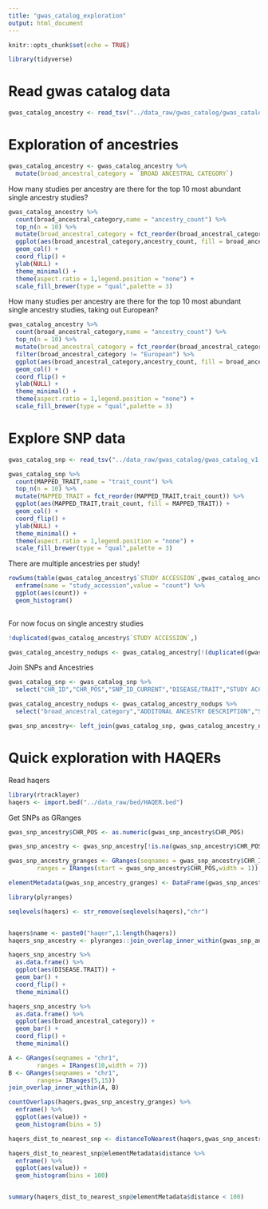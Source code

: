 ```yaml
---
title: "gwas_catalog_exploration"
output: html_document
---
```


```r
knitr::opts_chunk$set(echo = TRUE)

library(tidyverse)

```

# Read gwas catalog data

```r
gwas_catalog_ancestry <- read_tsv("../data_raw/gwas_catalog/gwas_catalog-ancestry_r2021-12-21.tsv")
```

# Exploration of ancestries
```r
gwas_catalog_ancestry <- gwas_catalog_ancestry %>%
  mutate(broad_ancestral_category = `BROAD ANCESTRAL CATEGORY`) 

```

How many studies per ancestry are there for the top 10 most abundant single ancestry studies?
```r
gwas_catalog_ancestry %>%
  count(broad_ancestral_category,name = "ancestry_count") %>%
  top_n(n = 10) %>%
  mutate(broad_ancestral_category = fct_reorder(broad_ancestral_category,ancestry_count)) %>%
  ggplot(aes(broad_ancestral_category,ancestry_count, fill = broad_ancestral_category)) +
  geom_col() +
  coord_flip() +
  ylab(NULL) +
  theme_minimal() +
  theme(aspect.ratio = 1,legend.position = "none") +
  scale_fill_brewer(type = "qual",palette = 3)
```

How many studies per ancestry are there for the top 10 most abundant single ancestry studies, taking out European?

```r
gwas_catalog_ancestry %>%
  count(broad_ancestral_category,name = "ancestry_count") %>%
  top_n(n = 10) %>%
  mutate(broad_ancestral_category = fct_reorder(broad_ancestral_category,ancestry_count)) %>%
  filter(broad_ancestral_category != "European") %>%
  ggplot(aes(broad_ancestral_category,ancestry_count, fill = broad_ancestral_category)) +
  geom_col() +
  coord_flip() +
  ylab(NULL) +
  theme_minimal() +
  theme(aspect.ratio = 1,legend.position = "none") +
  scale_fill_brewer(type = "qual",palette = 3)
```

# Explore SNP data

```r
gwas_catalog_snp <- read_tsv("../data_raw/gwas_catalog/gwas_catalog_v1.0.2-associations_e105_r2021-12-21.tsv")
```

```r
gwas_catalog_snp %>%
  count(MAPPED_TRAIT,name = "trait_count") %>%
  top_n(n = 10) %>%
  mutate(MAPPED_TRAIT = fct_reorder(MAPPED_TRAIT,trait_count)) %>%
  ggplot(aes(MAPPED_TRAIT,trait_count, fill = MAPPED_TRAIT)) +
  geom_col() +
  coord_flip() +
  ylab(NULL) +
  theme_minimal() +
  theme(aspect.ratio = 1,legend.position = "none") +
  scale_fill_brewer(type = "qual",palette = 3)
```



There are multiple ancestries per study!
```r
rowSums(table(gwas_catalog_ancestry$`STUDY ACCESSION`,gwas_catalog_ancestry$broad_ancestral_category)) %>%
  enframe(name = "study_accession",value = "count") %>%
  ggplot(aes(count)) +
  geom_histogram()
  
```

For now focus on single ancestry studies
```r
!duplicated(gwas_catalog_ancestry$`STUDY ACCESSION`,)

gwas_catalog_ancestry_nodups <- gwas_catalog_ancestry[!(duplicated(gwas_catalog_ancestry$`STUDY ACCESSION`) | duplicated(gwas_catalog_ancestry$`STUDY ACCESSION`, fromLast = TRUE)),]

```

Join SNPs and Ancestries
```r
gwas_catalog_snp <- gwas_catalog_snp %>%
  select("CHR_ID","CHR_POS","SNP_ID_CURRENT","DISEASE/TRAIT","STUDY ACCESSION")

gwas_catalog_ancestry_nodups <- gwas_catalog_ancestry_nodups %>%
  select("broad_ancestral_category","ADDITONAL ANCESTRY DESCRIPTION","STUDY ACCESSION")

gwas_snp_ancestry<- left_join(gwas_catalog_snp, gwas_catalog_ancestry_nodups,by = "STUDY ACCESSION")

```

# Quick exploration with HAQERs

Read haqers
```r
library(rtracklayer)
haqers <- import.bed("../data_raw/bed/HAQER.bed")
```



Get SNPs as GRanges
```r
gwas_snp_ancestry$CHR_POS <- as.numeric(gwas_snp_ancestry$CHR_POS)

gwas_snp_ancestry <- gwas_snp_ancestry[!is.na(gwas_snp_ancestry$CHR_POS),]

gwas_snp_ancestry_granges <- GRanges(seqnames = gwas_snp_ancestry$CHR_ID,
        ranges = IRanges(start = gwas_snp_ancestry$CHR_POS,width = 1))

elementMetadata(gwas_snp_ancestry_granges) <- DataFrame(gwas_snp_ancestry)
```


```r
library(plyranges)
```

```r
seqlevels(haqers) <- str_remove(seqlevels(haqers),"chr")


haqers$name <- paste0("haqer",1:length(haqers))
haqers_snp_ancestry <- plyranges::join_overlap_inner_within(gwas_snp_ancestry_granges, haqers)
```
```r
haqers_snp_ancestry %>%
  as.data.frame() %>%
  ggplot(aes(DISEASE.TRAIT)) +
  geom_bar() +
  coord_flip() +
  theme_minimal()
```
```r
haqers_snp_ancestry %>%
  as.data.frame() %>%
  ggplot(aes(broad_ancestral_category)) +
  geom_bar() +
  coord_flip() +
  theme_minimal()

```

```r

A <- GRanges(seqnames = "chr1",
        ranges = IRanges(10,width = 7))
B <- GRanges(seqnames = "chr1",
        ranges= IRanges(5,15))
join_overlap_inner_within(A, B)

```


```r
countOverlaps(haqers,gwas_snp_ancestry_granges) %>%
  enframe() %>%
  ggplot(aes(value)) +
  geom_histogram(bins = 5)
```

```r
haqers_dist_to_nearest_snp <- distanceToNearest(haqers,gwas_snp_ancestry_granges)

haqers_dist_to_nearest_snp@elementMetadata$distance %>%
  enframe() %>%
  ggplot(aes(value)) +
  geom_histogram(bins = 100)


summary(haqers_dist_to_nearest_snp@elementMetadata$distance < 100)
```



